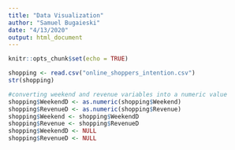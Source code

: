 ```yaml
---
title: "Data Visualization"
author: "Samuel Bugaieski"
date: "4/13/2020"
output: html_document
---
```


```r
knitr::opts_chunk$set(echo = TRUE)
```

```r
shopping <- read.csv("online_shoppers_intention.csv")
str(shopping)

#converting weekend and revenue variables into a numeric value
shopping$WeekendD <- as.numeric(shopping$Weekend)
shopping$RevenueD <- as.numeric(shopping$Revenue)
shopping$Weekend <- shopping$WeekendD
shopping$Revenue <- shopping$RevenueD
shopping$WeekendD <- NULL
shopping$RevenueD <- NULL

```


